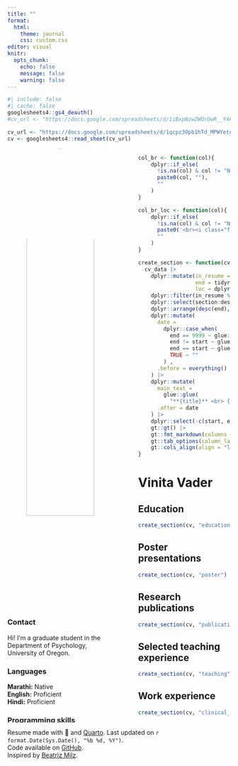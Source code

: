 ```yaml
---
title: ""
format: 
  html:
    theme: journal
    css: custom.css
editor: visual
knitr:
  opts_chunk: 
    echo: false
    message: false
    warning: false
---
```


```r
#| include: false
#| cache: false
googlesheets4::gs4_deauth()
#cv_url <- "https://docs.google.com/spreadsheets/d/1iBxpNzwZWOrOwR__Y4FNDQ_3tpw-0trS0PVigsS4z6w/edit?usp=sharing"

cv_url <- "https://docs.google.com/spreadsheets/d/1qcpz3Opb1hTd_MPWYetglC8PQm-SeYq4Jsu_xxbCiNI/edit#gid=0"
cv <- googlesheets4::read_sheet(cv_url)
```

<!-- Sidebar -->

::: columns
::: {.column .aside width="80%"}
<center><a href='https://vvader.netlify.app' target='_blank'> ![](images/picture_vader.jpeg){width="80%" style="border-radius: 50%;"}</center>

</a>

### Contact

<center><span style="font-size: 1.5em;"> <a href='https://vvader.netlify.app' target='_blank'><i class="fa fa-home"></i></a> <a href='https://github.com/vvader24' target='_blank'><i class="fa-brands fa-github"></i></a> <a href='mailto:vvader@uoregon.edu'><i class="fa fa-envelope"></i></a> <a href='https://twitter.com/v_vader_' target='_blank'><i class="fa-brands fa-twitter"></i></a></center>

</span>

Hi! I'm a graduate student in the Department of Psychology, University of Oregon.

### Languages

**Marathi:** Native <br> **English:** Proficient <br> **Hindi:** Proficient

### Programming skills

<i class="fab fa-r-project"></i> `R` <br> <i class="fa fa-area-chart" aria-hidden="true"></i> `tidyverse` <br> <i class="fab fa-markdown"></i> `RMarkdown / Quarto` <br> <i class="fas fa-code-branch"></i> `Git` <br> <i class="fab fa-github"></i> `GitHub` <br> <i class="fab fa-markdown"></i> `Markdown` <br> <i class="fab fa-html5"></i> `HTML` <br> <i class="fab fa-css3-alt"></i> `CSS` <br>
:::

::: {.column width="5%"}
:::

::: {.column width="70%"}
<!-- Functions -->

```r
col_br <- function(col){
    dplyr::if_else(
      !is.na(col) & col != "N/A|NA", 
      paste0(col, ""),
      ""
    )
}

col_br_loc <- function(col){
    dplyr::if_else(
      !is.na(col) & col != "N/A|NA", 
      paste0('<br><i class="fa-solid fa-location-dot"></i> ', col),
      ""
    )
}

create_section <- function(cv_data, section_name){
  cv_data |>
    dplyr::mutate(in_resume = as.character(in_resume),
                  end = tidyr::replace_na(end, 9999),
                  loc = dplyr::if_else(loc == "Online", NA_character_, loc)) |>
    dplyr::filter(in_resume %in% c("TRUE", "VERDADEIRO"), section == section_name) |>
    dplyr::select(section:description_1) |>
    dplyr::arrange(desc(end), desc(start)) |>
    dplyr::mutate(
      date =
        dplyr::case_when(
          end == 9999 ~ glue::glue("Current <br> | <br> {start}"),
          end != start ~ glue::glue("{end} <br> | <br> {start}"),
          end == start ~ glue::glue("{end}"),
          TRUE ~ ""
        ) ,
      .before = everything()
    ) |>
    dplyr::mutate(
      main_text =
        glue::glue(
          "**{title}** <br> {col_br(institution)} {col_br(description_1)} {col_br_loc(loc)}"),
      .after = date
    ) |>
    dplyr::select(-c(start, end, section, title, institution, loc, description_1)) |>
    gt::gt() |>
    gt::fmt_markdown(columns = c(date, main_text)) |> 
    gt::tab_options(column_labels.hidden = TRUE, table.width = gt::pct(100)) |> 
    gt::cols_align(align = "left", columns = main_text)
}
```

<!-- Main content -->

# Vinita Vader

## <i class="fa-solid fa-graduation-cap"></i> Education

```r
create_section(cv, "education")
```

## <i class="fa-solid fa-person-chalkboard"></i> Poster presentations

```r
create_section(cv, "poster")
```

## <i class="fa-solid fa-person-chalkboard"></i> Research publications

```r
create_section(cv, "publication")
```

## <i class="fa-solid fa-person-chalkboard"></i> Selected teaching experience

```r
create_section(cv, "teaching")
```

## <i class="fa-solid fa-suitcase"></i> Work experience

```r
create_section(cv, "clinical_ex")
```
:::
:::

<!-- footer -->

<p class="footer">

Resume made with 💜 and [Quarto](https://quarto.org/). Last updated on `r format.Date(Sys.Date(), "%b %d, %Y")`. <br> Code available on <i class="fa-brands fa-github"></i> [GitHub](https://github.com/vvader24/vader_blog/blob/main/cv/Vader_resume.qmd). <br>Inspired by [Beatriz Milz](https://beatrizmilz.github.io/resume/index.pdf).

</p>

```{=html}
<script src="https://kit.fontawesome.com/1bb720cc6f.js" crossorigin="anonymous"></script>
```
